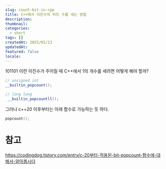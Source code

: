 ```yaml
---
slug: count-bit-in-cpp
title: C++에서 이진수의 비트 수를 세는 방법
description: 
thumbnail: 
categories:
  - short
tags: []
createdAt: 2025/01/13
updatedAt: 
featured: false
locale:
---
```

$101101$ 이런 이진수가 주어질 때 C++에서 1의 개수를 세려면 어떻게 해야 할까?

```cpp
// unsigned int
__builtin_popcount();

// long long
 __builtin_popcountll();
```

그러나 c++20 이후부터는 아래 함수로 가능하는 듯 하다.
```cpp
popcount();
```


# 참고
https://codingdog.tistory.com/entry/c-20부터-적용된-bit-popcount-함수에-대해서-알아봅시다